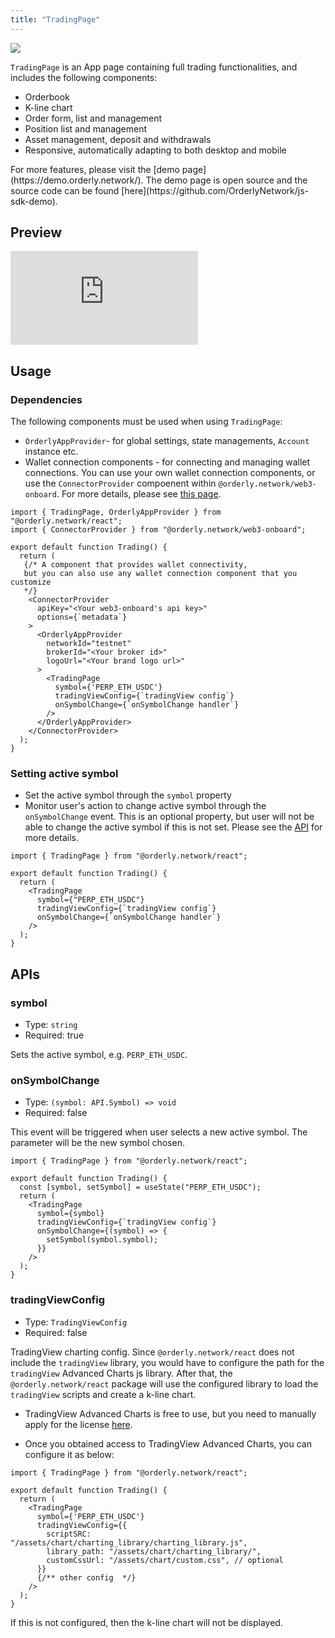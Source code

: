 ```yaml
---
title: "TradingPage"
---
```


![](/sdks/react/images/trading-page.webp)

`TradingPage` is an App page containing full trading functionalities, and includes the following components:

- Orderbook
- K-line chart
- Order form, list and management
- Position list and management
- Asset management, deposit and withdrawals
- Responsive, automatically adapting to both desktop and mobile

<Info>
  For more features, please visit the [demo page](https://demo.orderly.network/). The demo page is
  open source and the source code can be found
  [here](https://github.com/OrderlyNetwork/js-sdk-demo).
</Info>

## Preview

<iframe
  class="preview"
  src="https://storybook.orderly.network/iframe.html?globals=theme%3Acustom&id=package-trading-tradingpage--page&viewMode=story"
  title="Trading Page"
  frameborder="0"
  allowfullscreen
></iframe>

## Usage

### Dependencies

The following components must be used when using `TradingPage`:

- `OrderlyAppProvider`- for global settings, state managements, `Account` instance etc.
- Wallet connection components - for connecting and managing wallet connections. You can use your own wallet connection components, or use the `ConnectorProvider` compoenent within `@orderly.network/web3-onboard`. For more details, please see [this page](/sdks/react/wallet).

```tsx
import { TradingPage, OrderlyAppProvider } from "@orderly.network/react";
import { ConnectorProvider } from "@orderly.network/web3-onboard";

export default function Trading() {
  return (
   {/* A component that provides wallet connectivity,
   but you can also use any wallet connection component that you customize
   */}
    <ConnectorProvider
      apiKey="<Your web3-onboard's api key>"
      options={`metadata`}
    >
      <OrderlyAppProvider
        networkId="testnet"
        brokerId="<Your broker id>"
        logoUrl="<Your brand logo url>"
      >
        <TradingPage
          symbol={'PERP_ETH_USDC'}
          tradingViewConfig={`tradingView config`}
          onSymbolChange={`onSymbolChange handler`}
        />
      </OrderlyAppProvider>
    </ConnectorProvider>
  );
}
```

### Setting active symbol

- Set the active symbol through the `symbol` property
- Monitor user's action to change active symbol through the `onSymbolChange` event. This is an optional property, but user will not be able to change the active symbol if this is not set. Please see the [API](#onsymbolchange) for more details.

```tsx
import { TradingPage } from "@orderly.network/react";

export default function Trading() {
  return (
    <TradingPage
      symbol={"PERP_ETH_USDC"}
      tradingViewConfig={`tradingView config`}
      onSymbolChange={`onSymbolChange handler`}
    />
  );
}
```

## APIs

### symbol

- Type: `string`
- Required: true

Sets the active symbol, e.g. `PERP_ETH_USDC`.

### onSymbolChange

- Type: `(symbol: API.Symbol) => void`
- Required: false

This event will be triggered when user selects a new active symbol. The parameter will be the new symbol chosen.

```tsx
import { TradingPage } from "@orderly.network/react";

export default function Trading() {
  const [symbol, setSymbol] = useState("PERP_ETH_USDC");
  return (
    <TradingPage
      symbol={symbol}
      tradingViewConfig={`tradingView config`}
      onSymbolChange={(symbol) => {
        setSymbol(symbol.symbol);
      }}
    />
  );
}
```

### tradingViewConfig

- Type: `TradingViewConfig`
- Required: false

TradingView charting config. Since `@orderly.network/react` does not include the `tradingView` library, you would have to configure the path for the `tradingView` Advanced Charts js library. After that, the `@orderly.network/react` package will use the configured library to load the `tradingView` scripts and create a k-line chart.

- TradingView Advanced Charts is free to use, but you need to manually apply for the license [here](https://www.tradingview.com/advanced-charts/).

- Once you obtained access to TradingView Advanced Charts, you can configure it as below:

```tsx
import { TradingPage } from "@orderly.network/react";

export default function Trading() {
  return (
    <TradingPage
      symbol={'PERP_ETH_USDC'}
      tradingViewConfig={{
        scriptSRC: "/assets/chart/charting_library/charting_library.js",
        library_path: "/assets/chart/charting_library/",
        customCssUrl: "/assets/chart/custom.css", // optional
      }}
      {/** other config  */}
    />
  );
}
```

<Warning>If this is not configured, then the k-line chart will not be displayed.</Warning>
